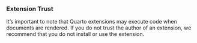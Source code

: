 ::: {.callout-warning appearance="simple"}
### Extension Trust

It's important to note that Quarto extensions may execute code when documents are rendered. If you do not trust the author of an extension, we recommend that you do not install or use the extension.
:::
